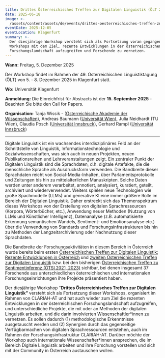```yaml
---
title: Drittes Österreichisches Treffen zur Digitalen Linguistik (ÖLT 2025)
date: 2025-06-18
image: >-
  /assets/content/assets/de/events/drittes-oesterreichisches-treffen-zur-digitalen-linguistik-oelt-2025/image.png
eventDate: 2025-12-05
eventLocation: Klagenfurt
summary: >-
  Der diesjährige Workshop versteht sich als Fortsetzung voran gegangener
  Workshops mit dem Ziel, rezente Entwicklungen in der österreichischen
  Forschungslandschaft aufzugreifen und Forschende zu vernetzen.
---
```

**Wann:** Freitag, 5. Dezember 2025

Der Workshop findet im Rahmen der 49. Österreichischen Linguistiktagung (ÖLT) von 5. - 8. Dezember 2025 in Klagenfurt statt.

**Wo:** Universität Klagenfurt

**Anmeldung:** Die Einreichfrist für Abstracts ist der **15. September 2025** - Beachten Sie bitte den Call for Papers.

**Organisation:** Tanja Wissik - ([Österreichische Akademie der Wissenschaften](/consortium/austrian-academy-of-sciences/)), Andreas Baumann ([Universität Wien](/consortium/university-of-vienna/)), Julia Neidhardt (TU Wien), Claudia Posch ([Universität Innsbruck](/consortium/university-of-innsbruck/)), Gerhard Rampl ([Universität Innsbruck](/consortium/university-of-innsbruck/))

---

Digitale Linguistik ist ein wachsendes interdisziplinäres Feld an der Schnittstelle von Linguistik, Informationstechnologie und Sozialwissenschaften, was sich auch in neuen Projekten, neuen Publikationsreihen und Lehrveranstaltungen zeigt. Ein zentraler Punkt der Digitalen Linguistik sind die Sprachdaten, d.h. digitale Artefakte, die die menschliche Sprache als Ausdrucksform verwenden. Die Bandbreite dieser Sprachdaten reicht von Social-Media-Inhalten, über Parlamentsprotokolle und Zeitungen bis hin zu mittelalterlichen Manuskripten. Solche Daten werden unter anderem verarbeitet, annotiert, analysiert, kuratiert, geteilt, archiviert und wiederverwendet. Weiters spielen neue Technologien wie große Spachmodelle (LLMs) und generative KI eine immer größere Rolle im Bereich der Digitalen Linguistik. Daher erstreckt sich das Themenspektrum dieses Workshops von der Erstellung von digitalen Sprachressourcen (Korpora, Wörterbücher, etc.), Anwendung neuer Methoden (Nutzung von LLMs und Künstlicher Intelligenz), Datenanalyse (z.B. automatisierte Erkennung semantischen Wandels, Sentiment- und Emotionsanalyse etc.) über die Verwendung von Standards und Forschungsinfrastrukturen bis hin zu Methoden der Langzeitarchivierung oder Nachnutzung dieser Sprachdaten.

Die Bandbreite der Forschungsaktivitäten in diesem Bereich in Österreich wurde bereits beim ersten [Österreichischen Treffen zur Digitalen Linguistik: Rezente Entwicklungen in Österreich](https://clariah.at/de/events/digital-linguistics-recent-developments-in-austria-olt-2023) und [zweiten Österreichischen Treffen zur Digitalen Linguistik](https://clariah.at/de/events/zweites-oesterreichisches-treffen-zur-digitalen-linguistik/) bzw. bei den bisherigen [Österreichischen Treffen zu Sentimentinferenz (ÖTSI 2021, 2023)](https://evsl.univie.ac.at/digital-philology/events-lectures-courses/archive/oesterreichisches-treffen-zu-sentimentinferenz-oetsi/) sichtbar, bei denen insgesamt 37 Forschende aus unterschiedlichen österreichischen und internationalen Forschungseinrichtungen ihre Projekte präsentiert haben.

Der diesjährige Workshop “**Drittes Österreichisches Treffen zur Digitalen Linguistik”** versteht sich als Fortsetzung dieser Workshops, organisiert im Rahmen von CLARIAH-AT und hat auch wieder zum Ziel die rezenten Entwicklungen in der österreichischen Forschungslandschaft aufzugreifen, und unterschiedliche Projekte, die mit oder an Methoden der digitalen Linguistik arbeiten, und die darin involvierten Wissenschaftler\*innen zu vernetzen. Es sollen dadurch (1) methodologische Erkenntnisse ausgetauscht werden und (2) Synergien durch das gegenseitige Verfügbarmachen von digitalen Sprachressourcen entstehen, auch im Rahmen der Forschungsinfrastruktur CLARIAH-AT. Darüber möchte der Workshop auch internationale Wissenschafter\*innen ansprechen, die im Bereich Digitale Linguistik arbeiten und ihre Forschung vorstellen und sich mit der Community in Österreich austauschen wollen.
